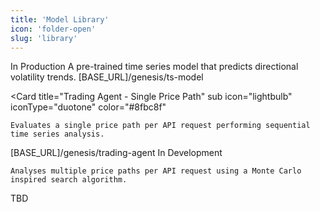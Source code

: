 ```yaml
---
title: 'Model Library'
icon: 'folder-open'
slug: 'library'
---
```


<CardGroup cols={1}>
  <Check>In Production</Check>
  <Card
    title="Time Series Forecasting Model"
    icon="lightbulb" iconType="duotone" color="#8fbc8f"
  >
  <Tabs>
  <Tab title="Description">
    A pre-trained time series model that predicts directional volatility trends.
  </Tab>
  <Tab title="Endpoint">
    [BASE_URL]/genesis/ts-model
  </Tab>
  </Tabs>
  </Card>
  
  <Card
    title="Trading Agent - Single Price Path"
    sub
    icon="lightbulb" iconType="duotone" color="#8fbc8f"
  >
  <Tabs>
  
  <Tab title="Description">
   
    Evaluates a single price path per API request performing sequential time series analysis.

  </Tab>
  <Tab title="Endpoint">
    [BASE_URL]/genesis/trading-agent
  </Tab>
  </Tabs>
  </Card>
  <Note>In Development</Note>
  <Card
    title="Trading Agent - Multi-Price Path"
    sub
    icon="lightbulb" iconType="duotone" color="#ff8c00"
  >
  <Tabs>
  
  <Tab title="Description">

    Analyses multiple price paths per API request using a Monte Carlo inspired search algorithm.

  </Tab>
  <Tab title="Endpoint">
    TBD
  </Tab>
  </Tabs>
  </Card>
  
</CardGroup>

